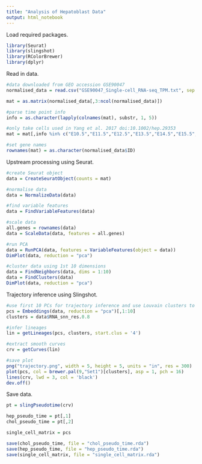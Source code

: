 ```yaml
---
title: "Analysis of Hepatoblast Data"
output: html_notebook
---
```


Load required packages.
```r
library(Seurat)
library(slingshot)
library(RColorBrewer)
library(dplyr)
```

Read in data.
```r
#data downloaded from GEO accession GSE90047
normalised_data = read.csv("GSE90047_Single-cell_RNA-seq_TPM.txt", sep = "\t",stringsAsFactors = F)

mat = as.matrix(normalised_data[,3:ncol(normalised_data)])

#parse time point info 
info = as.character(lapply(colnames(mat), substr, 1, 5)) 

#only take cells used in Yang et al. 2017 doi:10.1002/hep.29353
mat = mat[,info %in% c("E10.5","E11.5","E12.5","E13.5","E14.5","E15.5","E17.5")]

#set gene names
rownames(mat) = as.character(normalised_data$ID)
```

Upstream processing using Seurat.
```r
#create Seurat object
data = CreateSeuratObject(counts = mat)

#normalise data
data = NormalizeData(data)

#find variable features
data = FindVariableFeatures(data)

#scale data
all.genes = rownames(data)
data = ScaleData(data, features = all.genes)

#run PCA
data = RunPCA(data, features = VariableFeatures(object = data))
DimPlot(data, reduction = "pca")
```



```r
#cluster data using 1st 10 dimensions
data = FindNeighbors(data, dims = 1:10)
data = FindClusters(data)
DimPlot(data, reduction = "pca")
```

Trajectory inference using Slingshot.
```r
#use first 10 PCs for trajectory inference and use Louvain clusters to supervise this.
pcs = Embeddings(data, reduction = "pca")[,1:10]
clusters = data$RNA_snn_res.0.8

#infer lineages
lin = getLineages(pcs, clusters, start.clus = '4')

#extract smooth curves
crv = getCurves(lin)

#save plot
png("trajectory.png", width = 5, height = 5, units = "in", res = 300)
plot(pcs, col = brewer.pal(9,"Set1")[clusters], asp = 1, pch = 16)
lines(crv, lwd = 3, col = 'black')
dev.off()
```

Save data.
```r
pt = slingPseudotime(crv)

hep_pseudo_time = pt[,1]
chol_pseudo_time = pt[,2]

single_cell_matrix = pcs

save(chol_pseudo_time, file = "chol_pseudo_time.rda")
save(hep_pseudo_time, file = "hep_pseudo_time.rda")
save(single_cell_matrix, file = "single_cell_matrix.rda")
```
